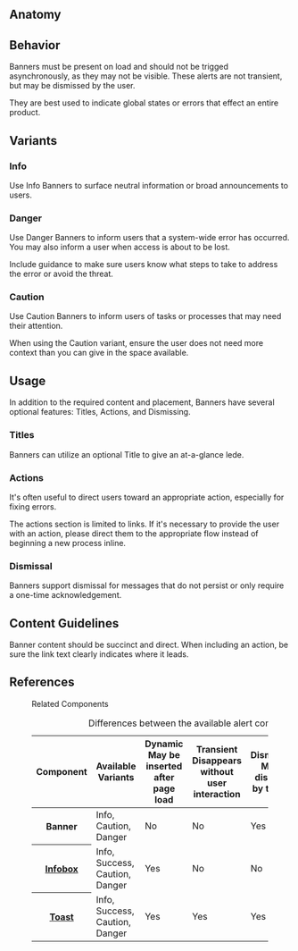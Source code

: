 
## Anatomy

<Anatomy img="images/anatomy-banner.svg" />

## Behavior

Banners must be present on load and should not be trigged asynchronously, as they may not be visible. These alerts are not transient, but may be dismissed by the user.

They are best used to indicate global states or errors that effect an entire product.

## Variants

### Info

Use Info Banners to surface neutral information or broad announcements to users.

<Story id="components-banner--info" />

### Danger

Use Danger Banners to inform users that a system-wide error has occurred. You may also inform a user when access is about to be lost.

Include guidance to make sure users know what steps to take to address the error or avoid the threat.

<Story id="components-banner--danger" />

### Caution

Use Caution Banners to inform users of tasks or processes that may need their attention.

When using the Caution variant, ensure the user does not need more context than you can give in the space available.

<Story id="components-banner--caution" />

## Usage

In addition to the required content and placement, Banners have several optional features: Titles, Actions, and Dismissing.

### Titles

Banners can utilize an optional Title to give an at-a-glance lede.

<Visual layout="wide" content="full">
  <template>
    <aside class="ods-banner is-ods-banner-caution">
      <span class="ods-banner--icon">
        <OdsIcon icon="caution"></OdsIcon>
      </span>
      <h1 class="ods-banner--title">Safety checks incomplete</h1>
      <p class="ods-banner--content">
        Severe solar winds detected. Local system flights may be delayed.
      </p>
    </aside>
  </template>
</Visual>

### Actions

<Description>

It's often useful to direct users toward an appropriate action, especially for fixing errors.

</Description>

<Visual layout="wide" content="full" variant="positive">
  <template>
    <aside class="ods-banner is-ods-banner-caution">
      <span class="ods-banner--icon">
        <OdsIcon icon="caution"></OdsIcon>
      </span>
      <p class="ods-banner--content">
        Severe solar winds detected. Local system flights may be delayed.
      </p>
      <section class="ods-banner--actions">
        <a href="#">View reports</a>
      </section>
    </aside>
  </template>
</Visual>

<Description>

The actions section is limited to links. If it's necessary to provide the user with an action, please direct them to the appropriate flow instead of beginning a new process inline.

</Description>

<Visual layout="wide" content="full" variant="negative">
  <template>
    <aside class="ods-banner is-ods-banner-caution">
      <span class="ods-banner--icon">
        <OdsIcon icon="caution"></OdsIcon>
      </span>
      <p class="ods-banner--content">
        Severe solar winds detected. Local system flights may be delayed.
      </p>
      <section class="ods-banner--actions">
        <button class="ods-button">View reports</button>
      </section>
    </aside>
  </template>
</Visual>

### Dismissal

<Description>

Banners support dismissal for messages that do not persist or only require a one-time acknowledgement.

</Description>

<Visual layout="wide" content="full">
  <template>
    <aside class="ods-banner is-ods-banner-caution is-ods-banner-dismissable">
      <span class="ods-banner--icon">
        <OdsIcon icon="caution"></OdsIcon>
      </span>
      <p class="ods-banner--content">
        Severe solar winds detected. Local system flights may be delayed.
      </p>
      <span class="ods-banner--dismiss">
        <button
          class="ods-button is-ods-button-dismiss"
          aria-label="Dismiss banner"
        >
          <OdsIcon icon="close" />
        </button>
      </span>
    </aside>
  </template>
</Visual>

## Content Guidelines

<Description>

Banner content should be succinct and direct. When including an action, be sure the link text clearly indicates where it leads.

</Description>

## References

<figure class="ods-table--figure">
  <figcaption class="ods-table--figcaption">Related Components</figcaption>
  <table class="ods-table">
    <caption>Differences between the available alert components</caption>
    <thead>
      <tr>
        <th scope="column">Component</th>
        <th scope="column">Available Variants</th>
        <th scope="column">
          <span class="has-ods-tooltip">
            <abbr aria-describedby="tip-dynamic">Dynamic</abbr>
            <aside
              class="ods-tooltip is-ods-tooltip-top"
              id="tip-dynamic"
              role="tooltip"
            >
              May be inserted after page load
            </aside>
          </span>
        </th>
        <th scope="column">
          <span class="has-ods-tooltip">
            <abbr aria-describedby="tip-transient">Transient</abbr>
            <aside
              class="ods-tooltip is-ods-tooltip-top"
              id="tip-transient"
              role="tooltip"
            >
              Disappears without user interaction
            </aside>
          </span>
        </th>
        <th scope="column">
          <span class="has-ods-tooltip">
            <abbr aria-describedby="tip-dismissable">Dismissable</abbr>
            <aside
              class="ods-tooltip is-ods-tooltip-top"
              id="tip-dismissable"
              role="tooltip"
            >
              May be dismissed by the user
            </aside>
          </span>
        </th>
        <th scope="column">
          <span class="has-ods-tooltip">
            <abbr aria-describedby="tip-actionable">Actionable</abbr>
            <aside
              class="ods-tooltip is-ods-tooltip-top"
              id="tip-actionable"
              role="tooltip"
            >
              May include actions or links
            </aside>
          </span>
        </th>
      </tr>
    </thead>
    <tbody>
      <tr>
        <th scope="row">Banner</th>
        <td>Info, Caution, Danger</td>
        <td>No</td>
        <td>No</td>
        <td>Yes</td>
        <td>Yes</td>
      </tr>
      <tr>
        <th scope="row">
          <a href="/components/infobox">Infobox</a>
        </th>
        <td>Info, Success, Caution, Danger</td>
        <td>Yes</td>
        <td>No</td>
        <td>No</td>
        <td>Yes</td>
      </tr>
      <tr>
        <th scope="row">
          <a href="/components/toast">Toast</a>
        </th>
        <td>Info, Success, Caution, Danger</td>
        <td>Yes</td>
        <td>Yes</td>
        <td>Yes</td>
        <td>No</td>
      </tr>
    </tbody>
  </table>
</figure>

<ArgsTable />
